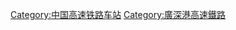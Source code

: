 {{Catnav|頁面分類|各種主題的頁面分類|按國家分類|各國建築|各國鐵路車站|中國鐵路車站}}
{{Catnav|頁面分類|各種主題的頁面分類|按國家分類|各國交通|各國鐵路車站|中國鐵路車站}}

{{Catmore|广深港高速铁路}}

[[Category:中国高速铁路车站|Category:中国高速铁路车站]]
[[Category:廣深港高速鐵路|Category:廣深港高速鐵路]]